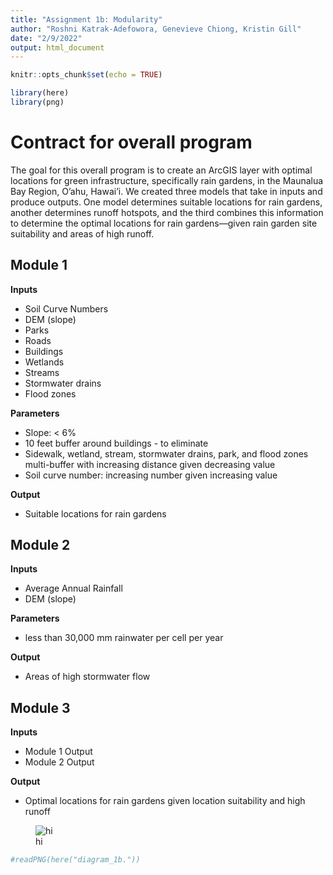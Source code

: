 ```yaml
---
title: "Assignment 1b: Modularity"
author: "Roshni Katrak-Adefowora, Genevieve Chiong, Kristin Gill"
date: "2/9/2022"
output: html_document
---
```


```r
knitr::opts_chunk$set(echo = TRUE)

library(here)
library(png)
```


# Contract for overall program 
The goal for this overall program is to create an ArcGIS layer with optimal locations for green infrastructure, specifically rain gardens, in the Maunalua Bay Region, O'ahu, Hawai'i. We created three models that take in inputs and produce outputs. One model determines suitable locations for rain gardens, another determines runoff hotspots, and the third combines this information to determine the optimal locations for rain gardens—given rain garden site suitability and areas of high runoff. 

## Module 1 
**Inputs** 

* Soil Curve Numbers
* DEM (slope)
* Parks
* Roads
* Buildings
* Wetlands
* Streams
* Stormwater drains
* Flood zones

**Parameters**

* Slope: < 6% 
* 10 feet buffer around buildings - to eliminate
* Sidewalk, wetland, stream, stormwater drains, park, and flood zones multi-buffer with increasing distance given decreasing value
* Soil curve number: increasing number given increasing value

**Output**

* Suitable locations for rain gardens

## Module 2 
**Inputs**

* Average Annual Rainfall
* DEM (slope)

**Parameters**

* less than 30,000 mm rainwater per cell per year 

**Output**  

* Areas of high stormwater flow 

## Module 3 
**Inputs** 

* Module 1 Output 
* Module 2 Output 

**Output** 

* Optimal locations for rain gardens given location suitability and high runoff 

![hi](diagram.jpg)

```r
#readPNG(here("diagram_1b."))
```

```r

```


